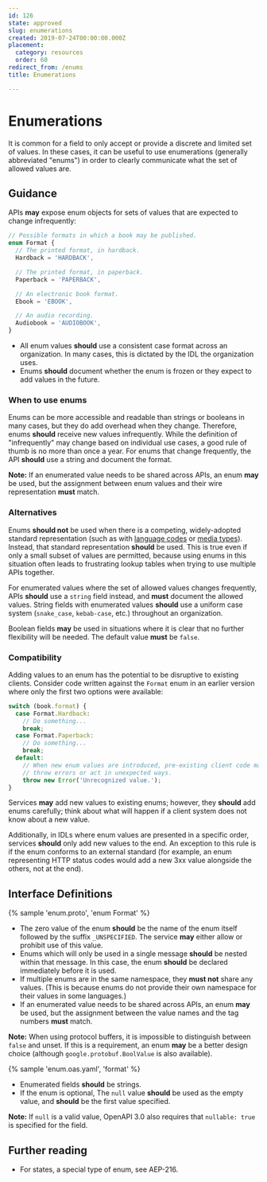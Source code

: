 ```yaml
---
id: 126
state: approved
slug: enumerations
created: 2019-07-24T00:00:00.000Z
placement:
  category: resources
  order: 60
redirect_from: /enums
title: Enumerations

--- 
```


# Enumerations

It is common for a field to only accept or provide a discrete and limited set
of values. In these cases, it can be useful to use enumerations (generally
abbreviated "enums") in order to clearly communicate what the set of allowed
values are.

## Guidance

APIs **may** expose enum objects for sets of values that are expected to change
infrequently:

```typescript
// Possible formats in which a book may be published.
enum Format {
  // The printed format, in hardback.
  Hardback = 'HARDBACK',

  // The printed format, in paperback.
  Paperback = 'PAPERBACK',

  // An electronic book format.
  Ebook = 'EBOOK',

  // An audio recording.
  Audiobook = 'AUDIOBOOK',
}
```

- All enum values **should** use a consistent case format across an
  organization. In many cases, this is dictated by the IDL the organization
  uses.
- Enums **should** document whether the enum is frozen or they expect to add
  values in the future.

### When to use enums

Enums can be more accessible and readable than strings or booleans in many
cases, but they do add overhead when they change. Therefore, enums **should**
receive new values infrequently. While the definition of "infrequently" may
change based on individual use cases, a good rule of thumb is no more than once
a year. For enums that change frequently, the API **should** use a string and
document the format.

**Note:** If an enumerated value needs to be shared across APIs, an enum
**may** be used, but the assignment between enum values and their wire
representation **must** match.

### Alternatives

Enums **should not** be used when there is a competing, widely-adopted standard
representation (such as with [language codes][bcp-47] or [media types][]).
Instead, that standard representation **should** be used. This is true even if
only a small subset of values are permitted, because using enums in this
situation often leads to frustrating lookup tables when trying to use multiple
APIs together.

For enumerated values where the set of allowed values changes frequently, APIs
**should** use a `string` field instead, and **must** document the allowed
values. String fields with enumerated values **should** use a uniform case
system (`snake_case`, `kebab-case`, etc.) throughout an organization.

Boolean fields **may** be used in situations where it is clear that no further
flexibility will be needed. The default value **must** be `false`.

### Compatibility

Adding values to an enum has the potential to be disruptive to existing
clients. Consider code written against the `Format` enum in an earlier version
where only the first two options were available:

```typescript
switch (book.format) {
  case Format.Hardback:
    // Do something...
    break;
  case Format.Paperback:
    // Do something...
    break;
  default:
    // When new enum values are introduced, pre-existing client code may
    // throw errors or act in unexpected ways.
    throw new Error('Unrecognized value.');
}
```

Services **may** add new values to existing enums; however, they **should** add
enums carefully; think about what will happen if a client system does not know
about a new value.

Additionally, in IDLs where enum values are presented in a specific order,
services **should** only add new values to the end. An exception to this rule
is if the enum conforms to an external standard (for example, an enum
representing HTTP status codes would add a new 3xx value alongside the others,
not at the end).

## Interface Definitions

<Tabs>
  <TabItem label="Protocol Buffer">

{% sample 'enum.proto', 'enum Format' %}

- The zero value of the enum **should** be the name of the enum itself followed
  by the suffix `_UNSPECIFIED`. The service **may** either allow or prohibit
  use of this value.
- Enums which will only be used in a single message **should** be nested within
  that message. In this case, the enum **should** be declared immediately
  before it is used.
- If multiple enums are in the same namespace, they **must not** share any
  values. (This is because enums do not provide their own namespace for their
  values in some languages.)
- If an enumerated value needs to be shared across APIs, an enum **may** be
  used, but the assignment between the value names and the tag numbers **must**
  match.

**Note:** When using protocol buffers, it is impossible to distinguish between
`false` and unset. If this is a requirement, an enum **may** be a better design
choice (although `google.protobuf.BoolValue` is also available).

  </TabItem>
  <TabItem label="OpenAPI 3.0">

{% sample 'enum.oas.yaml', 'format' %}

- Enumerated fields **should** be strings.
- If the enum is optional, The `null` value **should** be used as the empty
  value, and **should** be the first value specified.

**Note:** If `null` is a valid value, OpenAPI 3.0 also requires that
`nullable: true` is specified for the field.

  </TabItem>
<Tabs>

## Further reading

- For states, a special type of enum, see AEP-216.

[bcp-47]: https://en.wikipedia.org/wiki/IETF_language_tag
[media types]: https://en.wikipedia.org/wiki/Media_type
